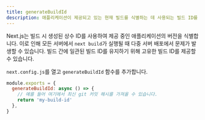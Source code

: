 ```yaml
---
title: generateBuildId
description: 애플리케이션이 제공되고 있는 현재 빌드를 식별하는 데 사용되는 빌드 ID를 구성합니다.
---
```


Next.js는 빌드 시 생성된 상수 ID를 사용하여 제공 중인 애플리케이션의 버전을 식별합니다. 이로 인해 모든 서버에서 `next build`가 실행될 때 다중 서버 배포에서 문제가 발생할 수 있습니다. 빌드 간에 일관된 빌드 ID를 유지하기 위해 고유한 빌드 ID를 제공할 수 있습니다.

`next.config.js`를 열고 `generateBuildId` 함수를 추가합니다.

```js filename="next.config.js"
module.exports = {
  generateBuildId: async () => {
    // 예를 들어 여기에서 최신 git 커밋 해시를 가져올 수 있습니다.
    return 'my-build-id'
  },
}
```
